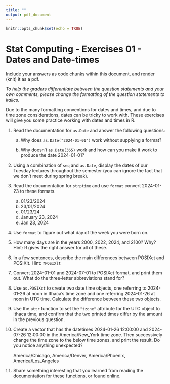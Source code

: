 ```yaml
---
title: ""
output: pdf_document
---
```


```r
knitr::opts_chunk$set(echo = TRUE)
```
# Stat Computing - Exercises 01 - Dates and Date-times

Include your answers as code chunks within this document, and render (knit)
it as a pdf.

*To help the graders differentiate between the question statements and
your own comments, please change the formatting of the question
statements to italics.*

Due to the many formatting conventions for dates and times, and due to
time zone considerations, dates can be tricky to work with. These
exercises will give you some practice working with dates and times in R.

1. Read the documentation for `as.Date` and answer the following questions:

    a. Why does `as.Date("2024-01-01")` work without supplying a format?

    b. Why doesn't `as.Date(365)` work and how can you make it work to produce
       the date 2024-01-01?

2. Using a combination of `seq` and `as.Date`, display the dates of
   our Tuesday lectures throughout the semester (you can ignore the
   fact that we don't meet during spring break).


3. Read the documentation for `strptime` and use `format` convert 2024-01-23 to these formats.
    a. 01/23/2024
    b. 23/01/2024
    c. 01/23/24
    d. January 23, 2024
    e. Jan 23, 2024
    
4. Use `format` to figure out what day of the week you were born on.

5. How many days are in the years 2000, 2022, 2024, and 2100? Why?
Hint: R gives the right answer for all of these.

6. In a few sentences, describe the main differences between POSIXct
and POSIXlt. Hint: `?POSIXlt`

7. Convert 2024-01-01 and 2024-07-01 to POSIXct format, and print them
out. What do the three-letter abbreviations stand for?

8. Use `as.POSIXct` to create two date time objects, one referring to
2024-01-26 at noon in Ithaca's time zone and one referring 2024-01-26
at noon in UTC time. Calculate the difference between these two
objects.

9. Use the `attr` function to set the `"tzone"` attribute for the UTC
object to Ithaca time, and confirm that the two printed times differ
by the amount in the previous question.

10. Create a vector that has the datetimes 2024-01-26 12:00:00 and
2024-07-26 12:00:00 in the America/New_York time zone. Then
successively change the time zone to the below time zones, and print
the result. Do you notice anything unexpected?

    America/Chicago, America/Denver, America/Phoenix, America/Los_Angeles

11. Share something interesting that you learned from reading the
documentation for these functions, or found online.




 
